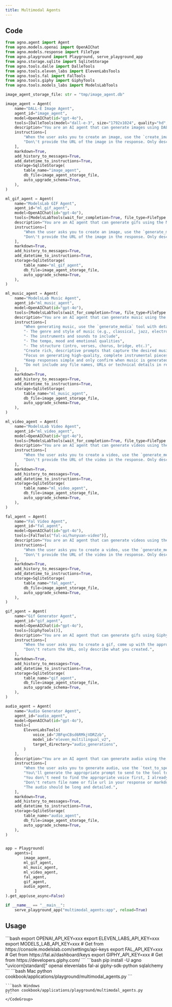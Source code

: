 ```yaml
---
title: Multimodal Agents
---
```


## Code

```python cookbook/applications/playground/multimodal_agents.py
from agno.agent import Agent
from agno.models.openai import OpenAIChat
from agno.models.response import FileType
from agno.playground import Playground, serve_playground_app
from agno.storage.sqlite import SqliteStorage
from agno.tools.dalle import DalleTools
from agno.tools.eleven_labs import ElevenLabsTools
from agno.tools.fal import FalTools
from agno.tools.giphy import GiphyTools
from agno.tools.models_labs import ModelsLabTools

image_agent_storage_file: str = "tmp/image_agent.db"

image_agent = Agent(
    name="DALL-E Image Agent",
    agent_id="image_agent",
    model=OpenAIChat(id="gpt-4o"),
    tools=[DalleTools(model="dall-e-3", size="1792x1024", quality="hd", style="vivid")],
    description="You are an AI agent that can generate images using DALL-E.",
    instructions=[
        "When the user asks you to create an image, use the `create_image` tool to create the image.",
        "Don\'t provide the URL of the image in the response. Only describe what image was generated.",
    ],
    markdown=True,
    add_history_to_messages=True,
    add_datetime_to_instructions=True,
    storage=SqliteStorage(
        table_name="image_agent",
        db_file=image_agent_storage_file,
        auto_upgrade_schema=True,
    ),
)

ml_gif_agent = Agent(
    name="ModelsLab GIF Agent",
    agent_id="ml_gif_agent",
    model=OpenAIChat(id="gpt-4o"),
    tools=[ModelsLabTools(wait_for_completion=True, file_type=FileType.GIF)],
    description="You are an AI agent that can generate gifs using the ModelsLabs API.",
    instructions=[
        "When the user asks you to create an image, use the `generate_media` tool to create the image.",
        "Don\'t provide the URL of the image in the response. Only describe what image was generated.",
    ],
    markdown=True,
    add_history_to_messages=True,
    add_datetime_to_instructions=True,
    storage=SqliteStorage(
        table_name="ml_gif_agent",
        db_file=image_agent_storage_file,
        auto_upgrade_schema=True,
    ),
)

ml_music_agent = Agent(
    name="ModelsLab Music Agent",
    agent_id="ml_music_agent",
    model=OpenAIChat(id="gpt-4o"),
    tools=[ModelsLabTools(wait_for_completion=True, file_type=FileType.MP3)],
    description="You are an AI agent that can generate music using the ModelsLabs API.",
    instructions=[
        "When generating music, use the `generate_media` tool with detailed prompts that specify:",
        "- The genre and style of music (e.g., classical, jazz, electronic)",
        "- The instruments and sounds to include",
        "- The tempo, mood and emotional qualities",
        "- The structure (intro, verses, chorus, bridge, etc.)",
        "Create rich, descriptive prompts that capture the desired musical elements.",
        "Focus on generating high-quality, complete instrumental pieces.",
        "Keep responses simple and only confirm when music is generated successfully.",
        "Do not include any file names, URLs or technical details in responses.",
    ],
    markdown=True,
    add_history_to_messages=True,
    add_datetime_to_instructions=True,
    storage=SqliteStorage(
        table_name="ml_music_agent",
        db_file=image_agent_storage_file,
        auto_upgrade_schema=True,
    ),
)

ml_video_agent = Agent(
    name="ModelsLab Video Agent",
    agent_id="ml_video_agent",
    model=OpenAIChat(id="gpt-4o"),
    tools=[ModelsLabTools(wait_for_completion=True, file_type=FileType.MP4)],
    description="You are an AI agent that can generate videos using the ModelsLabs API.",
    instructions=[
        "When the user asks you to create a video, use the `generate_media` tool to create the video.",
        "Don\'t provide the URL of the video in the response. Only describe what video was generated.",
    ],
    markdown=True,
    add_history_to_messages=True,
    add_datetime_to_instructions=True,
    storage=SqliteStorage(
        table_name="ml_video_agent",
        db_file=image_agent_storage_file,
        auto_upgrade_schema=True,
    ),
)

fal_agent = Agent(
    name="Fal Video Agent",
    agent_id="fal_agent",
    model=OpenAIChat(id="gpt-4o"),
    tools=[FalTools("fal-ai/hunyuan-video")],
    description="You are an AI agent that can generate videos using the Fal API.",
    instructions=[
        "When the user asks you to create a video, use the `generate_media` tool to create the video.",
        "Don\'t provide the URL of the video in the response. Only describe what video was generated.",
    ],
    markdown=True,
    add_history_to_messages=True,
    add_datetime_to_instructions=True,
    storage=SqliteStorage(
        table_name="fal_agent",
        db_file=image_agent_storage_file,
        auto_upgrade_schema=True,
    ),
)

gif_agent = Agent(
    name="Gif Generator Agent",
    agent_id="gif_agent",
    model=OpenAIChat(id="gpt-4o"),
    tools=[GiphyTools()],
    description="You are an AI agent that can generate gifs using Giphy.",
    instructions=[
        "When the user asks you to create a gif, come up with the appropriate Giphy query and use the `search_gifs` tool to find the appropriate gif.",
        "Don\'t return the URL, only describe what you created.",
    ],
    markdown=True,
    add_history_to_messages=True,
    add_datetime_to_instructions=True,
    storage=SqliteStorage(
        table_name="gif_agent",
        db_file=image_agent_storage_file,
        auto_upgrade_schema=True,
    ),
)

audio_agent = Agent(
    name="Audio Generator Agent",
    agent_id="audio_agent",
    model=OpenAIChat(id="gpt-4o"),
    tools=[
        ElevenLabsTools(
            voice_id="JBFqnCBsd6RMkjVDRZzb",
            model_id="eleven_multilingual_v2",
            target_directory="audio_generations",
        )
    ],
    description="You are an AI agent that can generate audio using the ElevenLabs API.",
    instructions=[
        "When the user asks you to generate audio, use the `text_to_speech` tool to generate the audio.",
        "You\'ll generate the appropriate prompt to send to the tool to generate audio.",
        "You don\'t need to find the appropriate voice first, I already specified the voice to user."
        "Don\'t return file name or file url in your response or markdown just tell the audio was created successfully.",
        "The audio should be long and detailed.",
    ],
    markdown=True,
    add_history_to_messages=True,
    add_datetime_to_instructions=True,
    storage=SqliteStorage(
        table_name="audio_agent",
        db_file=image_agent_storage_file,
        auto_upgrade_schema=True,
    ),
)


app = Playground(
    agents=[
        image_agent,
        ml_gif_agent,
        ml_music_agent,
        ml_video_agent,
        fal_agent,
        gif_agent,
        audio_agent,
    ]
).get_app(use_async=False)

if __name__ == "__main__":
    serve_playground_app("multimodal_agents:app", reload=True)

```

## Usage

<Steps>
  <Snippet file="create-venv-step.mdx" />

  <Step title="Set your API keys">
    ```bash
    export OPENAI_API_KEY=xxx
    export ELEVEN_LABS_API_KEY=xxx
    export MODELS_LAB_API_KEY=xxx # Get from https://console.modelslab.com/settings/api-keys
    export FAL_API_KEY=xxx # Get from https://fal.ai/dashboard/keys
    export GIPHY_API_KEY=xxx # Get from https://developers.giphy.com/
    ```
  </Step>

  <Step title="Install libraries">
    ```bash
    pip install -U agno "uvicorn[standard]" openai elevenlabs fal-ai giphy-sdk-python sqlalchemy 
    ```
  </Step>

  <Step title="Run Agent">
    <CodeGroup>
    ```bash Mac
    python cookbook/applications/playground/multimodal_agents.py
    ```

    ```bash Windows
    python cookbook/applications/playground/multimodal_agents.py
    ```
    </CodeGroup>
  </Step>
</Steps> 